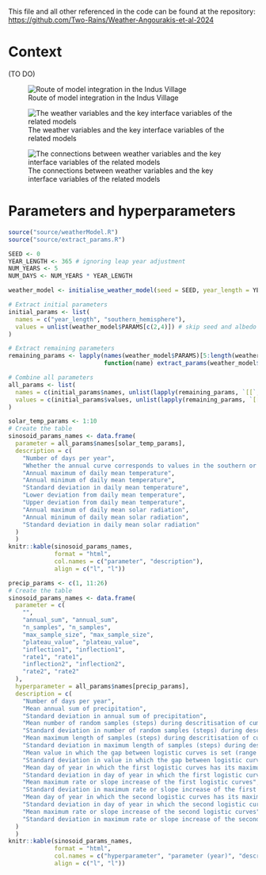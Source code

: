 This file and all other referenced in the code can be found at the repository: <https://github.com/Two-Rains/Weather-Angourakis-et-al-2024>

# Context

(TO DO)

![Route of model integration in the Indus Village](Fig1_diagram/RoadMapSoFar_2024-07.png)

![The weather variables and the key interface variables of the related models](Fig2_diagram/Weather-LandCrop-links_v2.png)

![The connections between weather variables and the key interface variables of the related models](Fig2_diagram/Weather-LandCrop-links.png)

# Parameters and hyperparameters

```r
source("source/weatherModel.R")
source("source/extract_params.R")

SEED <- 0
YEAR_LENGTH <- 365 # ignoring leap year adjustment
NUM_YEARS <- 5
NUM_DAYS <- NUM_YEARS * YEAR_LENGTH

weather_model <- initialise_weather_model(seed = SEED, year_length = YEAR_LENGTH)

# Extract initial parameters
initial_params <- list(
  names = c("year_length", "southern_hemisphere"),
  values = unlist(weather_model$PARAMS[c(2,4)]) # skip seed and albedo
)

# Extract remaining parameters
remaining_params <- lapply(names(weather_model$PARAMS)[5:length(weather_model$PARAMS)], 
                           function(name) extract_params(weather_model$PARAMS[[name]], name))

# Combine all parameters
all_params <- list(
  names = c(initial_params$names, unlist(lapply(remaining_params, `[[`, "names"))),
  values = c(initial_params$values, unlist(lapply(remaining_params, `[[`, "values")))
)
```

```r
solar_temp_params <- 1:10
# Create the table
sinosoid_params_names <- data.frame(
  parameter = all_params$names[solar_temp_params], 
  description = c(
    "Number of days per year",
    "Whether the annual curve corresponds to values in the southern or northern hemisphere",
    "Annual maximum of daily mean temperature",
    "Annual minimum of daily mean temperature",
    "Standard deviation in daily mean temperature",
    "Lower deviation from daily mean temperature",
    "Upper deviation from daily mean temperature",
    "Annual maximum of daily mean solar radiation",
    "Annual minimum of daily mean solar radiation",
    "Standard deviation in daily mean solar radiation"
  )
  )
knitr::kable(sinosoid_params_names, 
             format = "html",
             col.names = c("parameter", "description"),
             align = c("l", "l"))
```

```r
precip_params <- c(1, 11:26)
# Create the table
sinosoid_params_names <- data.frame(
  parameter = c(
    "",
    "annual_sum", "annual_sum",
    "n_samples", "n_samples",
    "max_sample_size", "max_sample_size",
    "plateau_value", "plateau_value",
    "inflection1", "inflection1",
    "rate1", "rate1",
    "inflection2", "inflection2",
    "rate2", "rate2"
  ),
  hyperparameter = all_params$names[precip_params],
  description = c(
    "Number of days per year",
    "Mean annual sum of precipitation",
    "Standard deviation in annual sum of precipitation",
    "Mean number of random samples (steps) during descritisation of cumulative precipitation curves",
    "Standard deviation in number of random samples (steps) during descritisation of cumulative precipitation curves",
    "Mean maximum length of samples (steps) during descritisation of cumulative precipitation curves",
    "Standard deviation in maximum length of samples (steps) during descritisation of cumulative precipitation curves",
    "Mean value in which the gap between logistic curves is set (range of 0 to 1)",
    "Standard deviation in value in which the gap between logistic curves is set (range of 0 to 1)",
    "Mean day of year in which the first logistic curves has its maximum slope",
    "Standard deviation in day of year in which the first logistic curves has its maximum slope",
    "Mean maximum rate or slope increase of the first logistic curves",
    "Standard deviation in maximum rate or slope increase of the first logistic curves",
    "Mean day of year in which the second logistic curves has its maximum slope",
    "Standard deviation in day of year in which the second logistic curves has its maximum slope",
    "Mean maximum rate or slope increase of the second logistic curves",
    "Standard deviation in maximum rate or slope increase of the second logistic curves"
  )
  )
knitr::kable(sinosoid_params_names, 
             format = "html",
             col.names = c("hyperparameter", "parameter (year)", "description"),
             align = c("l", "l"))
```

